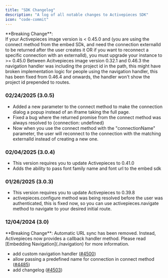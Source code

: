```yaml
---
title: "SDK Changelog"
description: "A log of all notable changes to Activepieces SDK"
icon: "code-commit"
---
```




<Warning>
**Breaking Change**: <br/> If your Activepieces image version is < 0.45.0 and (you are using the connect method from the embed SDk, and need the connection externalId to be returned after the user creates it OR if you want to reconnect a specific connection with an externalId), you must upgrade your instance to >= 0.45.0
</Warning>

<Warning> 
 Between Acitvepieces image version 0.32.1 and 0.46.3 the navigation handler was including the project id in the path, this might have broken implementation logic for people using the navigation handler, this has been fixed from 0.46.4 and onwards, the handler won't show the project id prepended to routes.
</Warning>


### 02/24/2025 (3.0.5)
- Added a new parameter to the connect method to make the connection dialog a popup instead of an iframe taking the full page.
- Fixed a bug where the returned promise from the connect method was always resolved to \{connection: undefined\}
- Now when you use the connect method with the "connectionName" parameter, the user will reconnect to the connection with the matching externalId instead of creating a new one.

### 02/04/2025 (3.0.4)

- This version requires you to update Activepieces to 0.41.0
- Adds the ability to pass font family name and font url to the embed sdk

### 01/26/2025 (3.0.3)

- This version requires you to update Activepieces to 0.39.8
- activepieces.configure method was being resolved before the user was authenticated, this is fixed now, so you can use activepieces.navigate method to navigate to your desired initial route.


### 12/04/2024 (3.0)

<Warning>
**Breaking Change**: Automatic URL sync has been removed. Instead, Activepieces now provides a callback handler method. Please read [Embedding Navigation](./navigation) for more information.
</Warning>

- add custom navigation handler ([#4500](https://github.com/activepieces/activepieces/pull/4500))
- allow passing a predefined name for connection in connect method ([#4485](https://github.com/activepieces/activepieces/pull/4485))
- add changelog ([#4503](https://github.com/activepieces/activepieces/pull/4503))
